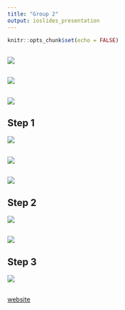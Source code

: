 ```yaml
---
title: "Group 2"
output: ioslides_presentation
---
```


```r
knitr::opts_chunk$set(echo = FALSE)
```
## 

![](https://seanlee128.github.io/stock-filter/intro.png)

## 

![](https://seanlee128.github.io/stock-filter/book.png)

## 

![](https://seanlee128.github.io/stock-filter/master.png)

## Step 1

![](https://seanlee128.github.io/stock-filter/stepone1.png)

## 

![](https://seanlee128.github.io/stock-filter/stepone2.png)

## 

![](https://seanlee128.github.io/stock-filter/stepone3.png)

## Step 2

![](https://seanlee128.github.io/stock-filter/steptwo1.png)

##

![](https://seanlee128.github.io/stock-filter/steptwo2.png)

## Step 3

![](https://seanlee128.github.io/stock-filter/stepthree1.png)

##

<a href = "https://dearanita1116.github.io/secondgroup/frame%201129%202%202/index.html" target="_self" title>website</a>